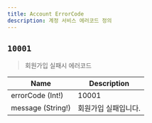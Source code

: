 ```yaml
---
title: Account ErrorCode
description: 계정 서비스 에러코드 정의
---
```


## `10001`
> 회원가입 실패시 에러코드

| Name | Description |
| -------- | -------- | 
| errorCode (Int!)  | 10001  | 
| message (String!)  | 회원가입 실패입니다.   | 

